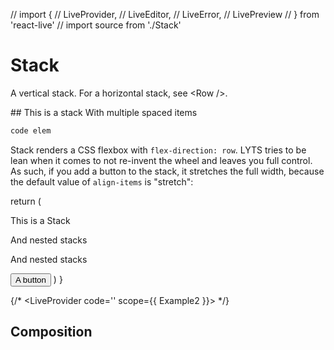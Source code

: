 // import {
//   LiveProvider,
//   LiveEditor,
//   LiveError,
//   LivePreview
// } from 'react-live'
// import source from './Stack'

# Stack

A vertical stack. For a horizontal stack, see \<Row />.

<Stack>
  ## This is a stack
  With multiple spaced items
</Stack>

``` js
code elem
```

Stack renders a CSS flexbox with `flex-direction: row`. LYTS tries to be lean when it comes to not re-invent the wheel and leaves you full control. As such, if you add a button to the stack, it stretches the full width, because the default value of `align-items` is "stretch":

  return (
    <Stack gap={1.5}>
      <p>
        This is a Stack
      </p>
      <Stack gap={0.5}>
        <p>
          And nested stacks
        </p>
        <p>
          And nested stacks
        </p>
      </Stack>
      <button>A button</button>
    </Stack>
  )
}

<Example2 />

{/* <LiveProvider code='<Example2 />' scope={{ Example2 }}>
  <LiveEditor />
  <LiveError />
  <LivePreview />
</LiveProvider> */}

## Composition
